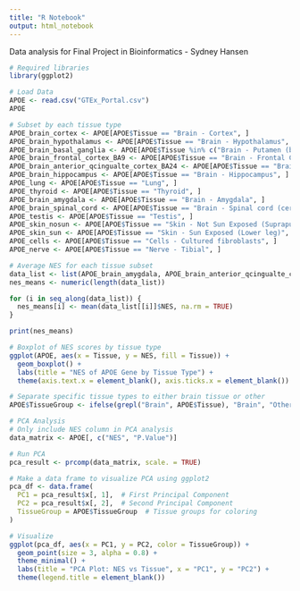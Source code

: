 ```yaml
---
title: "R Notebook"
output: html_notebook
---
```

Data analysis for Final Project in Bioinformatics - Sydney Hansen

```r
# Required libraries
library(ggplot2)
```


```r
# Load Data
APOE <- read.csv("GTEx_Portal.csv")
APOE
```
```r
# Subset by each tissue type
APOE_brain_cortex <- APOE[APOE$Tissue == "Brain - Cortex", ]
APOE_brain_hypothalamus <- APOE[APOE$Tissue == "Brain - Hypothalamus", ]
APOE_brain_basal_ganglia <- APOE[APOE$Tissue %in% c("Brain - Putamen (basal ganglia)", "Brain - Nucleus accumbens (basal ganglia)", "Brain - Caudate (basal ganglia)"), ]
APOE_brain_frontal_cortex_BA9 <- APOE[APOE$Tissue == "Brain - Frontal Cortex (BA9)", ]
APOE_brain_anterior_qcingualte_cortex_BA24 <- APOE[APOE$Tissue == "Brain - Anterior qcingulate cortex (BA24)", ]
APOE_brain_hippocampus <- APOE[APOE$Tissue == "Brain - Hippocampus", ]
APOE_lung <- APOE[APOE$Tissue == "Lung", ]
APOE_thyroid <- APOE[APOE$Tissue == "Thyroid", ]
APOE_brain_amygdala <- APOE[APOE$Tissue == "Brain - Amygdala", ]
APOE_brain_spinal_cord <- APOE[APOE$Tissue == "Brain - Spinal cord (cervical c-1)", ]
APOE_testis <- APOE[APOE$Tissue == "Testis", ]
APOE_skin_nosun <- APOE[APOE$Tissue == "Skin - Not Sun Exposed (Suprapubic)", ]
APOE_skin_sun <- APOE[APOE$Tissue == "Skin - Sun Exposed (Lower leg)", ]
APOE_cells <- APOE[APOE$Tissue == "Cells - Cultured fibroblasts", ]
APOE_nerve <- APOE[APOE$Tissue == "Nerve - Tibial", ]
```

```r
# Average NES for each tissue subset
data_list <- list(APOE_brain_amygdala, APOE_brain_anterior_qcingualte_cortex_BA24, APOE_brain_basal_ganglia, APOE_brain_cortex, APOE_brain_frontal_cortex_BA9, APOE_brain_hippocampus, APOE_brain_hypothalamus, APOE_brain_spinal_cord, APOE_cells, APOE_lung, APOE_nerve, APOE_skin_nosun, APOE_skin_sun, APOE_testis, APOE_thyroid)  
nes_means <- numeric(length(data_list)) 

for (i in seq_along(data_list)) {
  nes_means[i] <- mean(data_list[[i]]$NES, na.rm = TRUE)
}

print(nes_means)
```

```r
# Boxplot of NES scores by tissue type
ggplot(APOE, aes(x = Tissue, y = NES, fill = Tissue)) + 
  geom_boxplot() + 
  labs(title = "NES of APOE Gene by Tissue Type") + 
  theme(axis.text.x = element_blank(), axis.ticks.x = element_blank())
```

```r
# Separate specific tissue types to either brain tissue or other
APOE$TissueGroup <- ifelse(grepl("Brain", APOE$Tissue), "Brain", "Other")
```


```r
# PCA Analysis
# Only include NES column in PCA analysis
data_matrix <- APOE[, c("NES", "P.Value")]

# Run PCA
pca_result <- prcomp(data_matrix, scale. = TRUE)

# Make a data frame to visualize PCA using ggplot2
pca_df <- data.frame(
  PC1 = pca_result$x[, 1],  # First Principal Component
  PC2 = pca_result$x[, 2],  # Second Principal Component
  TissueGroup = APOE$TissueGroup  # Tissue groups for coloring
)

# Visualize
ggplot(pca_df, aes(x = PC1, y = PC2, color = TissueGroup)) +
  geom_point(size = 3, alpha = 0.8) +
  theme_minimal() +
  labs(title = "PCA Plot: NES vs Tissue", x = "PC1", y = "PC2") +
  theme(legend.title = element_blank())
```

